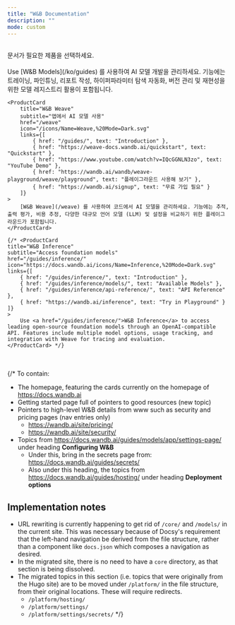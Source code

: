 ```yaml
---
title: "W&B Documentation"
description: ""
mode: custom
---
```



<HomeWrapper>
<br/>
<Banner title="Weights & Biases 문서" background="/images/support/support_banner.png">
문서가 필요한 제품을 선택하세요.
</Banner>
<br/>
<br/>

<HomeWrapper padding="mint-px-24">
<Columns cols={2}>
    <ProductCard
        title="W&B Models"
        subtitle="AI 모델 개발"
        href="/ko/guides"
        icon="/icons/Name=Models,%20Mode=Dark.svg"
        links={[
            { href: "/ko/guides/", text: "Introduction" },
            { href: "/ko/quickstart/", text: "Quickstart" },
            { href: "https://www.youtube.com/watch?v=tHAFujRhZLA", text: "YouTube Tutorial" },
            { href: "https://wandb.ai/site/courses/101/", text: "Online Course" },
        ]}
    >
        Use [W&B Models](/ko/guides) 를 사용하여 AI 모델 개발을 관리하세요. 기능에는 트레이닝, 파인튜닝, 리포트 작성, 하이퍼파라미터 탐색 자동화, 버전 관리 및 재현성을 위한 모델 레지스트리 활용이 포함됩니다.
    </ProductCard>

    <ProductCard
        title="W&B Weave"
        subtitle="앱에서 AI 모델 사용"
        href="/weave"
        icon="/icons/Name=Weave,%20Mode=Dark.svg"
        links={[
            { href: "/guides/", text: "Introduction" },
            { href: "https://weave-docs.wandb.ai/quickstart", text: "Quickstart" },
            { href: "https://www.youtube.com/watch?v=IQcGGNLN3zo", text: "YouTube Demo" },
            { href: "https://wandb.ai/wandb/weave-playground/weave/playground", text: "플레이그라운드 사용해 보기" },
            { href: "https://wandb.ai/signup", text: "무료 가입 필요" }
        ]}
    >
        [W&B Weave](/weave) 를 사용하여 코드에서 AI 모델을 관리하세요. 기능에는 추적, 출력 평가, 비용 추정, 다양한 대규모 언어 모델 (LLM) 및 설정을 비교하기 위한 플레이그라운드가 포함됩니다.
    </ProductCard>
    
    {/* <ProductCard
    title="W&B Inference"
    subtitle="Access foundation models"
    href="/guides/inference/"
    icon="https://docs.wandb.ai/icons/Name=Inference,%20Mode=Dark.svg"
    links={[
        { href: "/guides/inference/", text: "Introduction" },
        { href: "/guides/inference/models/", text: "Available Models" },
        { href: "/guides/inference/api-reference/", text: "API Reference" },
        { href: "https://wandb.ai/inference", text: "Try in Playground" }
    ]}
    >
        Use <a href="/guides/inference/">W&B Inference</a> to access leading open-source foundation models through an OpenAI-compatible API. Features include multiple model options, usage tracking, and integration with Weave for tracing and evaluation.
    </ProductCard> */}

</Columns>
</HomeWrapper>
</HomeWrapper>
<br/>
<br/>
{/* To contain:

- The homepage, featuring the cards currently on the homepage of https://docs.wandb.ai
- Getting started page full of pointers to good resources (new topic)
- Pointers to high-level W&B details from www such as security and pricing pages (nav entries only)
    - https://wandb.ai/site/pricing/
    - https://wandb.ai/site/security/
- Topics from https://docs.wandb.ai/guides/models/app/settings-page/ under heading **Configuring W&B**
    - Under this, bring in the secrets page from: https://docs.wandb.ai/guides/secrets/
    - Also under this heading, the topics from https://docs.wandb.ai/guides/hosting/ under heading **Deployment options**

## Implementation notes

- URL rewriting is currently happening to get rid of `/core/` and `/models/` in the current site. This was necessary because of Docsy's requirement that the left-hand navigation be derived from the file structure, rather than a component like `docs.json` which composes a navigation as desired. 
- In the migrated site, there is no need to have a `core` directory, as that section is being dissolved. 
- The migrated topics in this section (i.e. topics that were originally from the Hugo site) are to be moved under `/platform/` in the file structure, from their original locations. These will require redirects.
    - `/platform/hosting/`
    - `/platform/settings/`
    - `/platform/settings/secrets/` */}